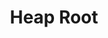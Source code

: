 ---
id: "ds_tf_med_011"
questionType: "TRUE_FALSE"
title: "Heap Root"
statement: "In a max-heap, the root node contains the smallest value."
difficulty: "MEDIUM"
category: "Data Structures"
correctAnswer: false
explanation: "The root of a max-heap contains the largest value."
---